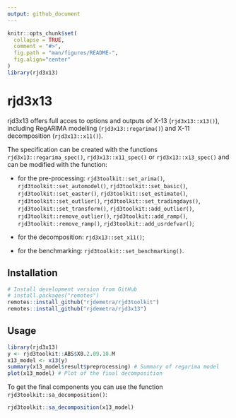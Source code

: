 ```yaml
---
output: github_document
---
```


<!-- README.md is generated from README.Rmd. Please edit that file -->

```r
knitr::opts_chunk$set(
  collapse = TRUE,
  comment = "#>",
  fig.path = "man/figures/README-",
  fig.align="center"
)
library(rjd3x13)
```

# rjd3x13

rjd3x13 offers full acces to options and outputs of X-13 (`rjd3x13::x13()`), including RegARIMA modelling (`rjd3x13::regarima()`) and X-11 decomposition (`rjd3x13::x11()`).

The specification can be created with the functions `rjd3x13::regarima_spec()`, `rjd3x13::x11_spec()` or `rjd3x13::x13_spec()` and can be modified with the function:

- for the pre-processing: `rjd3toolkit::set_arima()`, `rjd3toolkit::set_automodel()`, `rjd3toolkit::set_basic()`, `rjd3toolkit::set_easter()`, `rjd3toolkit::set_estimate()`, `rjd3toolkit::set_outlier()`, `rjd3toolkit::set_tradingdays()`, `rjd3toolkit::set_transform()`, `rjd3toolkit::add_outlier()`, `rjd3toolkit::remove_outlier()`, `rjd3toolkit::add_ramp()`, `rjd3toolkit::remove_ramp()`, `rjd3toolkit::add_usrdefvar()`;

- for the decomposition: `rjd3x13::set_x11()`;

- for the benchmarking: `rjd3toolkit::set_benchmarking()`.
 

## Installation


```r
# Install development version from GitHub
# install.packages("remotes")
remotes::install_github("rjdemetra/rjd3toolkit")
remotes::install_github("rjdemetra/rjd3x13")
```

## Usage

```r
library(rjd3x13)
y <- rjd3toolkit::ABS$X0.2.09.10.M
x13_model <- x13(y) 
summary(x13_model$result$preprocessing) # Summary of regarima model
plot(x13_model) # Plot of the final decomposition
```

To get the final components you can use the function `rjd3toolkit::sa_decomposition()`:

```r
rjd3toolkit::sa_decomposition(x13_model)
```
